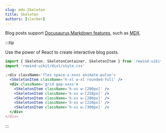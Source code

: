 ```yaml
---
slug: mdx-Skeleton
title: Skeleton
authors: [slorber]
---
```



Blog posts support [Docusaurus Markdown features](https://docusaurus.io/docs/markdown-features), such as [MDX](https://mdxjs.com/).

:::tip

Use the power of React to create interactive blog posts.

```jsx
import { Skeleton, SkeletonContainer, SkeletonItem } from 'rewind-uikit'
import 'rewind-uikit/dist/style.css'

;<div className='flex space-x-xxxs animate-pulse'>
  <SkeletonItem className='h-xl w-xl rounded-full' />
  <div className='grid gap-xxxs'>
    <SkeletonItem className='h-xs w-[200px]' />
    <SkeletonItem className='h-xs w-[250px]' />
    <SkeletonItem className='h-xs w-[280px]' />
    <SkeletonItem className='h-xs w-[220px]' />
    <SkeletonItem className='h-xs w-[300px]' />
  </div>
</div>
```

<div className='flex space-x-xxxs animate-pulse'>
  <SkeletonItem className='h-xl w-xl rounded-full' />
  <div className='grid gap-xxxs'>
    <SkeletonItem className='h-xs w-[200px]' />
    <SkeletonItem className='h-xs w-[250px]' />
    <SkeletonItem className='h-xs w-[280px]' />
    <SkeletonItem className='h-xs w-[220px]' />
    <SkeletonItem className='h-xs w-[300px]' />
  </div>
</div>
:::
